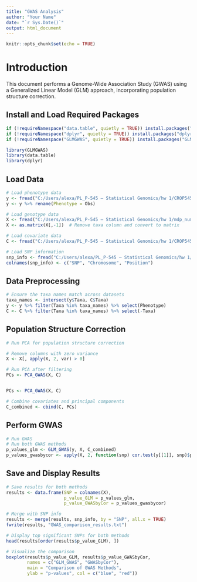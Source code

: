 ---
title: "GWAS Analysis"
author: "Your Name"
date: "`r Sys.Date()`"
output: html_document
---

```{r setup, include=FALSE}
knitr::opts_chunk$set(echo = TRUE)
```

# Introduction
This document performs a Genome-Wide Association Study (GWAS) using a Generalized Linear Model (GLM) approach, incorporating population structure correction.

## Install and Load Required Packages
```{r}
if (!requireNamespace("data.table", quietly = TRUE)) install.packages("data.table")
if (!requireNamespace("dplyr", quietly = TRUE)) install.packages("dplyr")
if (!requireNamespace("GLMGWAS", quietly = TRUE)) install.packages("GLMGWAS")

library(GLMGWAS)
library(data.table)
library(dplyr)
```

## Load Data
```{r}
# Load phenotype data
y <- fread("C:/Users/alexa/PL_P-545 – Statistical Genomics/hw 1/CROP545_Phenotype.txt")
y <- y %>% rename(Phenotype = Obs)

# Load genotype data
X <- fread("C:/Users/alexa/PL_P-545 – Statistical Genomics/hw 1/mdp_numeric.txt")
X <- as.matrix(X[,-1])  # Remove taxa column and convert to matrix

# Load covariate data
C <- fread("C:/Users/alexa/PL_P-545 – Statistical Genomics/hw 1/CROP545_Covariates.txt")

# Load SNP information
snp_info <- fread("C:/Users/alexa/PL_P-545 – Statistical Genomics/hw 1/mdp_SNP_information.txt")
colnames(snp_info) <- c("SNP", "Chromosome", "Position")
```

## Data Preprocessing
```{r}
# Ensure the taxa names match across datasets
taxa_names <- intersect(y$Taxa, C$Taxa)
y <- y %>% filter(Taxa %in% taxa_names) %>% select(Phenotype)
C <- C %>% filter(Taxa %in% taxa_names) %>% select(-Taxa)
```

## Population Structure Correction
```{r}
# Run PCA for population structure correction

# Remove columns with zero variance
X <- X[, apply(X, 2, var) > 0]

# Run PCA after filtering
PCs <- PCA_GWAS(X, C)


PCs <- PCA_GWAS(X, C)

# Combine covariates and principal components
C_combined <- cbind(C, PCs)
```

## Perform GWAS
```{r}
# Run GWAS
# Run both GWAS methods
p_values_glm <- GLM_GWAS(y, X, C_combined)
p_values_gwasbycor <- apply(X, 2, function(snp) cor.test(y[[1]], snp)$p.value)
```

## Save and Display Results
```{r}
# Save results for both methods
results <- data.frame(SNP = colnames(X), 
                      p_value_GLM = p_values_glm, 
                      p_value_GWASbyCor = p_values_gwasbycor)

# Merge with SNP info
results <- merge(results, snp_info, by = "SNP", all.x = TRUE)
fwrite(results, "GWAS_comparison_results.txt")

# Display top significant SNPs for both methods
head(results[order(results$p_value_GLM), ])

# Visualize the comparison
boxplot(results$p_value_GLM, results$p_value_GWASbyCor, 
        names = c("GLM_GWAS", "GWASbyCor"),
        main = "Comparison of GWAS Methods",
        ylab = "p-values", col = c("blue", "red"))

```


